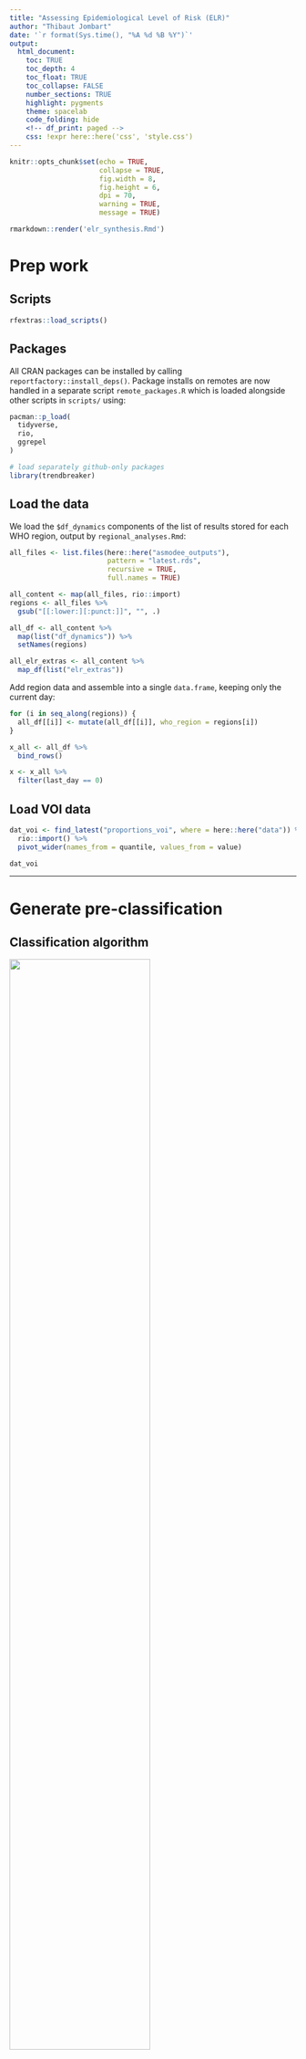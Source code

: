 ```yaml
---
title: "Assessing Epidemiological Level of Risk (ELR)"
author: "Thibaut Jombart"
date: '`r format(Sys.time(), "%A %d %B %Y")`'
output: 
  html_document:
    toc: TRUE
    toc_depth: 4
    toc_float: TRUE
    toc_collapse: FALSE
    number_sections: TRUE
    highlight: pygments
    theme: spacelab
    code_folding: hide
    <!-- df_print: paged -->
    css: !expr here::here('css', 'style.css')
---
```


```r
knitr::opts_chunk$set(echo = TRUE,
                      collapse = TRUE,
                      fig.width = 8,
                      fig.height = 6,
                      dpi = 70,
                      warning = TRUE,
                      message = TRUE)
```

```r

rmarkdown::render('elr_synthesis.Rmd')

```


# Prep work {.tabset .tabset-fade .tabset-pills}

## Scripts

```r

rfextras::load_scripts()

```


## Packages

All CRAN packages can be installed by calling `reportfactory::install_deps()`.
Package installs on remotes are now handled in a separate script
`remote_packages.R` which is loaded alongside other scripts in `scripts/` using:


```r

pacman::p_load(
  tidyverse,
  rio,
  ggrepel
)

# load separately github-only packages
library(trendbreaker)

```



## Load the data

We load the `$df_dynamics` components of the list of results stored for each WHO
region, output by `regional_analyses.Rmd`:

```r

all_files <- list.files(here::here("asmodee_outputs"),
                        pattern = "latest.rds",
                        recursive = TRUE,
                        full.names = TRUE)

all_content <- map(all_files, rio::import)
regions <- all_files %>%
  gsub("[[:lower:][:punct:]]", "", .)

all_df <- all_content %>%
  map(list("df_dynamics")) %>%
  setNames(regions)

all_elr_extras <- all_content %>%
  map_df(list("elr_extras"))


```

Add region data and assemble into a single `data.frame`, keeping only the
current day:

```r


for (i in seq_along(regions)) {
  all_df[[i]] <- mutate(all_df[[i]], who_region = regions[i])
}

x_all <- all_df %>%
  bind_rows()

x <- x_all %>%
  filter(last_day == 0)

```


## Load VOI data

```r

dat_voi <- find_latest("proportions_voi", where = here::here("data")) %>%
  rio::import() %>%
  pivot_wider(names_from = quantile, values_from = value)

dat_voi


```


------------------------------------

# Generate pre-classification {.tabset .tabset-fade .tabset-pills}

## Classification algorithm

<img src="https://github.com/thibautjombart/misc_figures/raw/master/diagrams/decision_CoC.png" width = "70%">

We define the following classes for levels of concerns:

* not listed
* *low*: average incidence *and* no decline
* *mid*: high incidence *or* fast growth, **or** average incidence *and* growth
* *high*: high/very high incidence *and* growing, **or** low incidence *and* growing fast
  very fast
* *very high*: high/very high incidence *and* growing fast/very fast

We use the following classification rules, depending on the values of the growth
rate (*r*), current incidence (as % of previous peak) and signs of acceleration
(ASMODEE net increases over last week):

* if incid < 40%:
    + if r > high_r -> **M**
    + else if r > 0.02 -> **L**
	+ else -> Minimal
* if 40% <= incid <= 80%:
    + if r > high_r -> **H**
    + else if r > 0.02 -> **M**
	+ else if r is not < 0 -> **L**
    + else -> **Minimal**
* if incid > 80%:
    + if r > high_r -> **VH**
    + else if r > 0 -> **H**
	+ else if r is not < 0 -> **M**
    + else -> **L**
* if acceleration, upgrade by 1 step (bound at **VH**)

with by default, *high_r* = 0.05, and at least 3 days of net increase to register as
a sign of acceleration.


```r

make_classif <- function(incid, r, r_lower, r_upper, accel,
                         high_r = 0.05,
                         r_limit = 0.02,
                         n_accel = 3,
                         incid_tiers = c(0.4, 0.8)) {

  # The output will be stored as numbers first and converted at the end:
  ## 0 = Minimal
  ## 1 = low
  ## 2 = mid
  ## 3 = high
  ## 4 = very high

  incid_tiers <- sort(incid_tiers)
  
  if (is.na(incid) | is.na(r) | is.na(accel)) return(NA_character_)
  
  ## incid 0-40%
  if (incid < incid_tiers[1]) {
    if (r_lower > high_r) {
      out <- 2
    } else if (r_lower > r_limit) {
      out <- 1
    } else {
      out <- 0
    }
  } else if (incid <= incid_tiers[2]) {
      ## incid 40-80%
      if (r_lower > high_r) {
        out <- 3
      } else if (r_lower > r_limit) {
        out <- 2
      } else if (r_lower > -r_limit) {
        out <- 1
      } else {
        out <- 0
      }
  } else {
    ## incid >80%
    if (r_lower > high_r) {
        out <- 4
      } else if (r_lower > 0) {
        out <- 3
      } else if (r_upper > 0) {
        out <- 2
      } else {
        out <- 1
      }
  } 

  ## add +1 if acceleration
  if (accel >= n_accel & out < 4) {
    out <- out + 1
  }

  c("Minimal", "Low", "Medium", "High", "Very High")[out + 1]
}


## apply classification algo to countries
x <- x %>%
  group_by(iso3) %>%
  mutate(
    classif = make_classif(incid = perc_peak,
                           r = r, r_lower = r_lower, r_upper = r_upper,
                           accel = net_increases),
    classif = factor(classif, levels =  c("Minimal", "Low", "Medium", "High", "Very High"))
  )

## add TPR info
x <- x %>%
  right_join(select(all_elr_extras, -who_region), by = "iso3")

## add classification to x_all
x_all <- x_all %>%
  left_join(x %>% select(iso3, classif), by = "iso3")

```



## Leaderboard table

We reformat the results into `out` and print the table with Low levels and above:

```r

out <- x %>%
  arrange(desc(as.integer(classif))) %>%
  select(report_country, iso3,
         classif,
         r, r_lower, r_upper,
         perc_peak, net_increases,
         tpr_recent, tpr_before, tpr_change) %>%
  mutate(r = round(r, 3),
         r_lower = round(r_lower, 3),
         r_upper = round(r_upper, 3),
         perc_peak = round(perc_peak, 3),
         tpr_recent = round(tpr_recent, 3),
         tpr_before = round(tpr_before, 3)
         )

out %>%
  ungroup() %>% 
  mutate(
    perc_peak = paste(round(100 * perc_peak), "%"),
    tpr_recent = if_else(is.na(tpr_recent),
                         "",
                         paste(round(100 * tpr_recent), "%")),
    tpr_before = if_else(is.na(tpr_before),
                         "",
                         paste(round(100 * tpr_before), "%"))) %>%
  rename(Country = report_country,
         "% peak" = perc_peak,
         ELR = classif,
         ) %>%
  select(-iso3) %>% 
  filter(ELR != "Minimal") %>%
  DT::datatable(rownames = FALSE, options = list(pageLength = nrow(.)))

```



## Pinplot

These pinplots shows all countries classified as 'Medium' and above.

### By % incidence peak

```r

scale_signif <- scale_shape_manual(
  "Significant growth/decline",
  values = c(yes = 19, no = 1)
)

scale_asmodee <- scale_colour_steps(
  "Days in last week\nabove\nexpectations",
  low = "#5b7bb5",
  high = "#d10031",
  breaks = 0:7,
  limits = c(0,7))


plot_overall_peaks <- x %>%
  filter(classif %in% c("Medium", "High", "Very High")) %>% 
  ggplot(aes(x = r, y = perc_peak, color = net_increases)) +
  theme_bw() +
  geom_vline(xintercept = 0, linetype = 2, color = "salmon") +
  geom_point(aes(shape = r_signif), size = 3) +
  geom_text_repel(
    aes(label = report_country), max.overlaps = 100,
                  max.time = 2, max.iter = 1e5) +
  scale_y_continuous(labels = scales::percent) +
  scale_signif +
  scale_asmodee +
  labs(x = "Growth rate of daily cases",
       y = "Last week's incidence\n(% of historical peak)") +
  theme(legend.position = "bottom",
        axis.text = element_text(size = 12),
        axis.title = element_text(size = 18),
        plot.subtitle = element_text(size = 12),
        legend.text = element_text(size = 12),
        legend.title = element_text(size = 14),
        legend.title.align = 0.5) +
  guides(
    color = guide_colorsteps(order = 1),
    shape = guide_legend(title.position = "top", order = 2))

plot_overall_peaks

```


### By deaths per capita

```r

# tadpole plot
plot_overall_deaths <- x %>%
  filter(classif %in% c("Medium", "High", "Very High")) %>% 
  ggplot(aes(x = r, y = death_incid_last_week, color = net_increases)) +
  theme_bw() +
  geom_vline(xintercept = 0, linetype = 2, color = "salmon") +
  geom_point(aes(shape = r_signif), size = 3) +
  geom_text_repel(
    aes(label = report_country), max.overlaps = 100,
                  max.time = 2, max.iter = 1e5) +
  scale_signif +
  scale_asmodee +
  labs(x = "Growth rate of daily cases",
       y = "Weekly COVID-19 deaths per 1M inhabitants") +
  theme(legend.position = "bottom",
        axis.text = element_text(size = 12),
        axis.title = element_text(size = 18),
        plot.subtitle = element_text(size = 12),
        legend.text = element_text(size = 12),
        legend.title = element_text(size = 14),
        legend.title.align = 0.5) +
  guides(
    color = guide_colorsteps(order = 1),
    shape = guide_legend(title.position = "top", order = 2))

plot_overall_deaths

```




## Tadpoles

### By % incidence peak

```r

plot_tadpole_peaks <- x_all %>%
  filter(classif %in% c("Medium", "High", "Very High")) %>% 
  group_by(report_country) %>%
  arrange(last_day) %>% 
  ggplot(aes(x = r, y = perc_peak, color = net_increases)) +
  theme_bw() +
  geom_vline(xintercept = 0, linetype = 2, color = "salmon") +
  geom_path(aes(group = report_country, alpha = last_day)) + 
  geom_point(aes(size = last_day, alpha = last_day, shape = r_signif)) +
  geom_text_repel(
    data = filter(x, classif %in% c("Medium", "High", "Very High")),
    aes(label = report_country), max.overlaps = 100,
                  max.time = 2, max.iter = 1e5) +
  scale_y_continuous(labels = scales::percent) +
  scale_signif +
  scale_asmodee +
  scale_alpha_continuous(trans = "reverse") +
  scale_size_continuous(range = c(0.5, 3), trans = "reverse") +
  labs(x = "Growth rate of daily cases",
       y = "Last week's incidence\n(% of historical peak)") +
  theme(legend.position = "bottom",
        axis.text = element_text(size = 12),
        axis.title = element_text(size = 18),
        plot.subtitle = element_text(size = 12),
        legend.text = element_text(size = 12),
        legend.title = element_text(size = 14),
        legend.title.align = 0.5) +
  guides(
    color = guide_colorsteps(order = 1),
    shape = guide_legend(title.position = "top", order = 2),
    size = "none",
    alpha = "none")

plot_tadpole_peaks


```


### By deaths per capita

```r

# tadpole plot
plot_tadpole_deaths <- x_all %>%
  filter(classif %in% c("Medium", "High", "Very High")) %>% 
  group_by(report_country) %>%
  arrange(last_day) %>% 
  ggplot(aes(x = r, y = death_incid_last_week, color = net_increases)) +
  theme_bw() +
  geom_vline(xintercept = 0, linetype = 2, color = "salmon") +
  geom_path(aes(group = report_country, alpha = last_day)) + 
  geom_point(aes(size = last_day, alpha = last_day, shape = r_signif)) +
  geom_text_repel(
    data = filter(x, classif %in% c("Medium", "High", "Very High")),
    aes(label = report_country), max.overlaps = 100,
                  max.time = 2, max.iter = 1e5) +
  scale_signif +
  scale_asmodee +
  scale_alpha_continuous(trans = "reverse") +
  scale_size_continuous(range = c(0.5, 3), trans = "reverse") +
  labs(x = "Growth rate of daily cases",
       y = "Weekly COVID-19 deaths per 1M inhabitants") +
  theme(legend.position = "bottom",
        axis.text = element_text(size = 12),
        axis.title = element_text(size = 18),
        plot.subtitle = element_text(size = 12),
        legend.text = element_text(size = 12),
        legend.title = element_text(size = 14),
        legend.title.align = 0.5) +
  guides(
    color = guide_colorsteps(order = 1),
    shape = guide_legend(title.position = "top", order = 2),
    size = "none",
    alpha = "none")

plot_tadpole_deaths

```



## ASMODEE plots

We provide ASMODEE plots for countries classified as "Medium" and above.

```r

to_keep <- x %>%
  filter(classif %in% c("Medium", "High", "Very High")) %>%
  pull(report_country)

asmodee_res <- map(all_content, list("results")) %>%
  bind_rows() %>%
  filter(report_country %in% to_keep) %>%
  arrange(report_country)

n_plots <- nrow(asmodee_res)

```

```r

plot(asmodee_res, ncol = 3)

```



## VoC / VoI plots

We plot VoC / VoI dynamics over time for the countries classified as 'Medium' and
above, for the last 6 weeks:

```r

## re-arrange data into wide format, filter relevant stuff
voi <- dat_voi %>%
  filter(report_country %in% to_keep,
         date >= (Sys.Date() - 7*4),
         date < Sys.Date()) %>%
  arrange(report_country)

## re-order variants
voi <- voi %>%
  mutate(variant = factor(variant),
         variant = forcats::fct_relevel(variant, "Other", after = Inf))

n_plots <- length(unique(voi$report_country))

```

Make the plot:

```r

# generate color palette for variants
lev <- levels(voi$variant)
n_variants <- length(lev) - 1
set.seed(1)
#col_voi <- sample(incidence2::muted(n_variants))
col_voi <- pal_funky(n_variants)
val <- c(col_voi, "grey")
names(val) <- lev
scale_variants_color <- scale_color_manual("", values = val)
scale_variants_fill <- scale_fill_manual("", values = val)


ggplot(voi, aes(x = date)) +
  geom_line(aes(y = mid, color = variant), size = 1) +
  facet_wrap(~ report_country) +
  geom_ribbon(aes(ymin = lower, ymax = upper, fill = variant),
              alpha = 0.3, color = "transparent") +
  theme_bw() +
  scale_variants_color +
  scale_variants_fill +
  scale_x_date(date_labels = "%d %b") +
  labs(title = "Variant distributions over time",
       x = "",
       y = "Variant frequency (% sequenced cases)") +
  theme(legend.position = "bottom",
        axis.text.x = element_text(angle = 45, hjust=1))

```




----------------------------

# Export table {.tabset .tabset-fade .tabset-pills}

## Add extra info

We add the following info to the output table:

* Monday of the reporting week
* country info (WHO region, iso3 and population size)

We also renamed columns for compatibility with the decision spreadsheets:

```r

# load country info
df_countries <- load_countries_data()

# remove redundant country info in out
out <- out %>%
  ungroup() %>%
  select(-report_country)

# add country info and order table
out_full <- df_countries %>%
  left_join(out, by = "iso3") %>%
  arrange(who_region, report_country)

## add date and rename/reorder columns
out_final <- out_full %>%
  mutate(assessment_week_begins = Sys.Date() %>%
           grates::as_yearweek() %>%
           as.Date()) %>%
  select(
    assessment_date = assessment_week_begins,
    country = report_country,
    iso3, 
    region = who_region,
    population = population,
    growth_rate = r,
    relative_incidence = perc_peak,
    net_increases = net_increases,
    epi_classification = classif,
    growth_rate_lower = r_lower,
    growth_rate_upper = r_upper
  )

# join to vaccine coverage/tpr data
elr_extra_to_keep <- all_elr_extras %>%
  select(
    iso3,
    tpr_recent,
    tpr_before,
    tpr_change,
    tpr_last_date_recent,
    tpr_last_date_before,
    vaccinations_per_100,
    vaccinations_date = as_of_vaccine
         ) %>%
  mutate(
    tpr_recent = round(tpr_recent, 3),
    tpr_before = round(tpr_before, 3),
    vaccinations_per_100 = round(vaccinations_per_100, 3)
    )

out_final <- out_final %>% 
     left_join(elr_extra_to_keep, by = "iso3")

```



## Export table to xlsx

```r

## export asmodee summary
rio::export(out_final, file = "dynamics_synthesis.xlsx", overwrite = TRUE)

```





----------------------------

# Export notes {.tabset .tabset-fade .tabset-pills}

## Compile all notes

We read all the latest notes and compile them into a single character vector:

```r

# get file locations
file_paths <- here::here("asmodee_outputs", "notes") %>%
  list.files(pattern = "latest", full.names = TRUE)

# get corresponding regions
file_names <- here::here("asmodee_outputs", "notes") %>%
  list.files(pattern = "latest")
regions <- gsub("[^A-Z]", "", file_names)

# read notes
all_notes <- file_paths %>%
  map(readLines)

# concatenate notes
notes <- lapply(all_notes, function(e) e[1]) %>% unlist()
notes <- paste(regions, "----", notes, "\n", sep = "\n")
notes <- gsub("<br>", "\n", notes)


```


## Export table to xlsx

```r

## export notes to file
writeLines(notes, "excluded_countries.txt")

```
